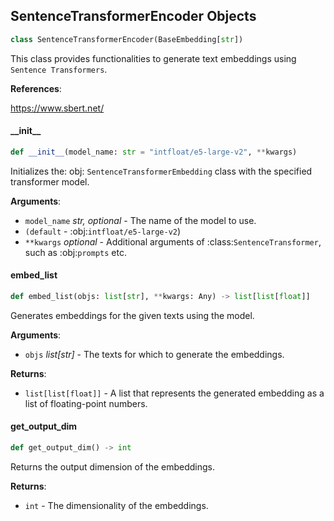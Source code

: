 <a id="camel.embeddings.sentence_transformers_embeddings"></a>

<a id="camel.embeddings.sentence_transformers_embeddings.SentenceTransformerEncoder"></a>

## SentenceTransformerEncoder Objects

```python
class SentenceTransformerEncoder(BaseEmbedding[str])
```

This class provides functionalities to generate text
embeddings using `Sentence Transformers`.

**References**:

  https://www.sbert.net/

<a id="camel.embeddings.sentence_transformers_embeddings.SentenceTransformerEncoder.__init__"></a>

#### \_\_init\_\_

```python
def __init__(model_name: str = "intfloat/e5-large-v2", **kwargs)
```

Initializes the: obj: `SentenceTransformerEmbedding` class
with the specified transformer model.

**Arguments**:

- `model_name` _str, optional_ - The name of the model to use.
- `(default` - :obj:`intfloat/e5-large-v2`)
- `**kwargs` _optional_ - Additional arguments of
  :class:`SentenceTransformer`, such as :obj:`prompts` etc.

<a id="camel.embeddings.sentence_transformers_embeddings.SentenceTransformerEncoder.embed_list"></a>

#### embed\_list

```python
def embed_list(objs: list[str], **kwargs: Any) -> list[list[float]]
```

Generates embeddings for the given texts using the model.

**Arguments**:

- `objs` _list[str]_ - The texts for which to generate the
  embeddings.
  

**Returns**:

- `list[list[float]]` - A list that represents the generated embedding
  as a list of floating-point numbers.

<a id="camel.embeddings.sentence_transformers_embeddings.SentenceTransformerEncoder.get_output_dim"></a>

#### get\_output\_dim

```python
def get_output_dim() -> int
```

Returns the output dimension of the embeddings.

**Returns**:

- `int` - The dimensionality of the embeddings.

